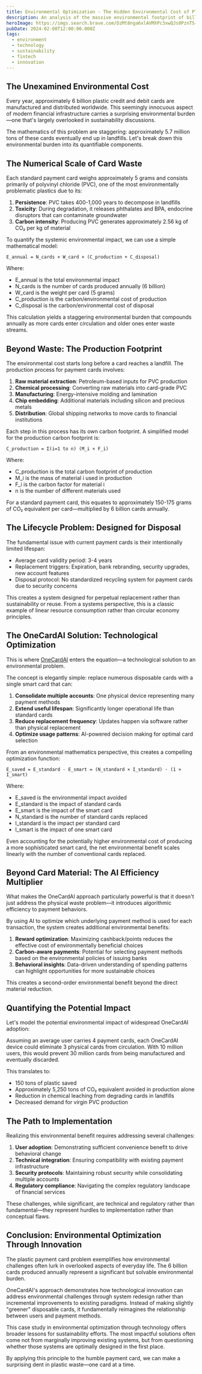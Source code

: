 ```yaml
---
title: Environmental Optimization - The Hidden Environmental Cost of Plastic Payment Cards
description: An analysis of the massive environmental footprint of billions of payment cards and how technological innovation can mitigate this growing problem.
heroImage: https://imgs.search.brave.com/DzMt8nga6xlAVMXPc3xwQJs0PznTS-Qc5lvsgaIqSwY/rs:fit:860:0:0:0/g:ce/aHR0cHM6Ly9tZWRp/YS5pc3RvY2twaG90/by5jb20vaWQvMTU3/MTgwNTQ2L3Bob3Rv/L2NhcmQuanBnP3M9/NjEyeDYxMiZ3PTAm/az0yMCZjPUNwVVZy/M0d3NGEtWnhNN0d5/ZTVpZFNmT0F0TUVN/aUFSYzNnYzFvMWJT/ZE09
pubDate: 2024-02-08T12:00:00.000Z
tags:
  - environment
  - technology
  - sustainability
  - fintech
  - innovation
---
```


## The Unexamined Environmental Cost

Every year, approximately 6 billion plastic credit and debit cards are manufactured and distributed worldwide. This seemingly innocuous aspect of modern financial infrastructure carries a surprising environmental burden—one that's largely overlooked in sustainability discussions.

The mathematics of this problem are staggering: approximately 5.7 million tons of these cards eventually end up in landfills. Let's break down this environmental burden into its quantifiable components.

## The Numerical Scale of Card Waste

Each standard payment card weighs approximately 5 grams and consists primarily of polyvinyl chloride (PVC), one of the most environmentally problematic plastics due to its:

1. **Persistence**: PVC takes 400-1,000 years to decompose in landfills
2. **Toxicity**: During degradation, it releases phthalates and BPA, endocrine disruptors that can contaminate groundwater
3. **Carbon intensity**: Producing PVC generates approximately 2.56 kg of CO₂ per kg of material

To quantify the systemic environmental impact, we can use a simple mathematical model:

```
E_annual = N_cards × W_card × (C_production + C_disposal)
```

Where:
- E_annual is the total environmental impact
- N_cards is the number of cards produced annually (6 billion)
- W_card is the weight per card (5 grams)
- C_production is the carbon/environmental cost of production
- C_disposal is the carbon/environmental cost of disposal

This calculation yields a staggering environmental burden that compounds annually as more cards enter circulation and older ones enter waste streams.

## Beyond Waste: The Production Footprint

The environmental cost starts long before a card reaches a landfill. The production process for payment cards involves:

1. **Raw material extraction**: Petroleum-based inputs for PVC production
2. **Chemical processing**: Converting raw materials into card-grade PVC
3. **Manufacturing**: Energy-intensive molding and lamination
4. **Chip embedding**: Additional materials including silicon and precious metals
5. **Distribution**: Global shipping networks to move cards to financial institutions

Each step in this process has its own carbon footprint. A simplified model for the production carbon footprint is:

```
C_production = Σ(i=1 to n) (M_i × F_i)
```

Where:
- C_production is the total carbon footprint of production
- M_i is the mass of material i used in production
- F_i is the carbon factor for material i
- n is the number of different materials used

For a standard payment card, this equates to approximately 150-175 grams of CO₂ equivalent per card—multiplied by 6 billion cards annually.

## The Lifecycle Problem: Designed for Disposal

The fundamental issue with current payment cards is their intentionally limited lifespan:

- Average card validity period: 3-4 years
- Replacement triggers: Expiration, bank rebranding, security upgrades, new account features
- Disposal protocol: No standardized recycling system for payment cards due to security concerns

This creates a system designed for perpetual replacement rather than sustainability or reuse. From a systems perspective, this is a classic example of linear resource consumption rather than circular economy principles.

## The OneCardAI Solution: Technological Optimization

This is where [OneCardAI](http://OneCardAI.com) enters the equation—a technological solution to an environmental problem.

The concept is elegantly simple: replace numerous disposable cards with a single smart card that can:

1. **Consolidate multiple accounts**: One physical device representing many payment methods
2. **Extend useful lifespan**: Significantly longer operational life than standard cards
3. **Reduce replacement frequency**: Updates happen via software rather than physical replacement
4. **Optimize usage patterns**: AI-powered decision making for optimal card selection

From an environmental mathematics perspective, this creates a compelling optimization function:

```
E_saved = E_standard - E_smart = (N_standard × I_standard) - (1 × I_smart)
```

Where:
- E_saved is the environmental impact avoided
- E_standard is the impact of standard cards
- E_smart is the impact of the smart card
- N_standard is the number of standard cards replaced
- I_standard is the impact per standard card
- I_smart is the impact of one smart card

Even accounting for the potentially higher environmental cost of producing a more sophisticated smart card, the net environmental benefit scales linearly with the number of conventional cards replaced.

## Beyond Card Material: The AI Efficiency Multiplier

What makes the OneCardAI approach particularly powerful is that it doesn't just address the physical waste problem—it introduces algorithmic efficiency to payment behaviors.

By using AI to optimize which underlying payment method is used for each transaction, the system creates additional environmental benefits:

1. **Reward optimization**: Maximizing cashback/points reduces the effective cost of environmentally beneficial choices
2. **Carbon-aware payments**: Potential for selecting payment methods based on the environmental policies of issuing banks
3. **Behavioral insights**: Data-driven understanding of spending patterns can highlight opportunities for more sustainable choices

This creates a second-order environmental benefit beyond the direct material reduction.

## Quantifying the Potential Impact

Let's model the potential environmental impact of widespread OneCardAI adoption:

Assuming an average user carries 4 payment cards, each OneCardAI device could eliminate 3 physical cards from circulation. With 10 million users, this would prevent 30 million cards from being manufactured and eventually discarded.

This translates to:
- 150 tons of plastic saved
- Approximately 5,250 tons of CO₂ equivalent avoided in production alone
- Reduction in chemical leaching from degrading cards in landfills
- Decreased demand for virgin PVC production

## The Path to Implementation

Realizing this environmental benefit requires addressing several challenges:

1. **User adoption**: Demonstrating sufficient convenience benefit to drive behavioral change
2. **Technical integration**: Ensuring compatibility with existing payment infrastructure
3. **Security protocols**: Maintaining robust security while consolidating multiple accounts
4. **Regulatory compliance**: Navigating the complex regulatory landscape of financial services

These challenges, while significant, are technical and regulatory rather than fundamental—they represent hurdles to implementation rather than conceptual flaws.

## Conclusion: Environmental Optimization Through Innovation

The plastic payment card problem exemplifies how environmental challenges often lurk in overlooked aspects of everyday life. The 6 billion cards produced annually represent a significant but solvable environmental burden.

OneCardAI's approach demonstrates how technological innovation can address environmental challenges through system redesign rather than incremental improvements to existing paradigms. Instead of making slightly "greener" disposable cards, it fundamentally reimagines the relationship between users and payment methods.

This case study in environmental optimization through technology offers broader lessons for sustainability efforts. The most impactful solutions often come not from marginally improving existing systems, but from questioning whether those systems are optimally designed in the first place.

By applying this principle to the humble payment card, we can make a surprising dent in plastic waste—one card at a time. 